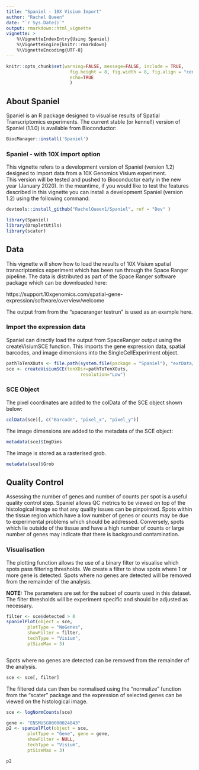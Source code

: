 ```yaml
---
title: "Spaniel - 10X Visium Import"
author: "Rachel Queen"
date: "`r Sys.Date()`"
output: rmarkdown::html_vignette
vignette: >
    %\VignetteIndexEntry{Using Spaniel}
    %\VignetteEngine{knitr::rmarkdown}
    %\VignetteEncoding{UTF-8}
---
```


```r
knitr::opts_chunk$set(warning=FALSE, message=FALSE, include = TRUE,
                        fig.height = 8, fig.width = 8, fig.align = "center",
                        echo=TRUE
                        )

```  

## About Spaniel

Spaniel is an R package designed to visualise results of Spatial Transcriptomics
experiments. The current stable (or kennel!) version of Spaniel (1.1.0) is available from Bioconductor:

```r

BiocManager::install('Spaniel')


```

### Spaniel - with 10X import option

This vignette refers to a development version of Spaniel (version 1.2) designed to import data from a 10X Genomics Visium experiment.  
This version will be tested and pushed to Bioconductor early in the new year (January 2020). In the meantime, if you would like to test the features described in this vignette you can install a development Spaniel (version 1.2) using the following command:


```r

devtools::install_github("RachelQueen1/Spaniel", ref = "Dev" )


```



```r
library(Spaniel)
library(DropletUtils)
library(scater)
```

## Data

This vignette will show how to load the results of 10X Visium spatial 
transcriptomics experiment which has been run through the Space Ranger pipeline.
The data is distributed as part of the Space Ranger software package which can 
be downloaded here:

https://support.10xgenomics.com/spatial-gene-expression/software/overview/welcome

The output from from the "spaceranger testrun" is used as an example here. 


### Import the expression data

Spaniel can directly load the output from SpaceRanger output using the createVisiumSCE function. This imports the gene expression data, spatial barcodes, and image dimensions into the SingleCellExperiment object. 

```r
pathToTenXOuts <- file.path(system.file(package = "Spaniel"), "extData/outs")
sce <- createVisiumSCE(tenXDir=pathToTenXOuts, 
                            resolution="Low")

```

### SCE Object

The pixel coordinates are added to the colData of the SCE object shown below:


```r
colData(sce)[, c("Barcode", "pixel_x", "pixel_y")]
```

The image dimensions are added to the metadata of the SCE object:

```r
metadata(sce)$ImgDims
```

The image is stored as a rasterised grob.

```r
metadata(sce)$Grob
```

## Quality Control

Assessing the number of genes and number of counts per spot is a useful quality 
control step. Spaniel allows QC metrics to be viewed on top of the 
histological image so that any quality issues can be pinpointed. 
Spots within the tissue region which have a low number of genes or counts may 
be due to experimental problems which should be addressed. Conversely, spots 
which lie  outside of the tissue and have a high number of counts or large 
number of genes may indicate that there is background contamination. 


### Visualisation

The plotting function allows the use of a binary filter to visualise which 
spots pass filtering thresholds. We create a filter to show spots where 1 or more gene is detected. Spots where no genes are detected will be removed from the remainder of the analysis.

__NOTE:__ The parameters are set for the subset of counts used in this dataset.  
The filter thresholds will be experiment specific and should be adjusted as 
necessary.

```r

filter <- sce$detected > 0
spanielPlot(object = sce,
        plotType = "NoGenes", 
        showFilter = filter, 
        techType = "Visium", 
        ptSizeMax = 3)



```


Spots where no genes are detected can be removed from the remainder of the analysis.

```r
sce <- sce[, filter]
```

The filtered data can then be normalised using the "normalize" function from the "scater" package and the expression of selected genes can be viewed on the histological image.

```r


sce <- logNormCounts(sce)

gene <- "ENSMUSG00000024843"
p2 <- spanielPlot(object = sce,
        plotType = "Gene", gene = gene,
        showFilter = NULL, 
        techType = "Visium", 
        ptSizeMax = 3)

p2

```


